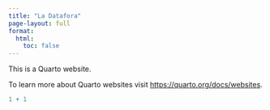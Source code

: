 ```yaml
---
title: "La Datafora"
page-layout: full
format:
  html:
    toc: false
---
```


This is a Quarto website.

To learn more about Quarto websites visit <https://quarto.org/docs/websites>.

```r
1 + 1
```
